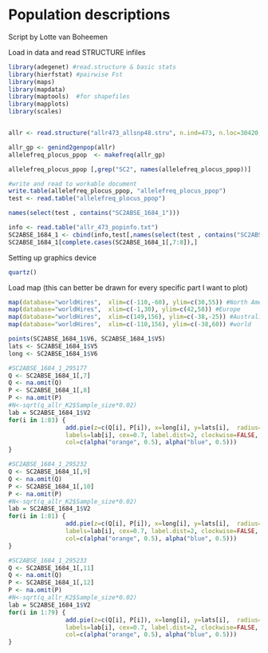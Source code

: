 Population descriptions
========================================================

Script by Lotte van Boheemen


Load in data and read STRUCTURE infiles
```r
library(adegenet) #read.structure & basic stats
library(hierfstat) #pairwise Fst
library(maps)
library(mapdata)
library(maptools)  #for shapefiles
library(mapplots)
library(scales)


allr <- read.structure("allr473_allsnp48.stru", n.ind=473, n.loc=30420, onerowperind=FALSE, col.lab=1, col.pop=2, row.marknames=1,NA.char="-9", pop=85, ask=FALSE, quiet=FALSE)
```


```r
allr_gp <- genind2genpop(allr)
allelefreq_plocus_ppop  <- makefreq(allr_gp)

allelefreq_plocus_ppop [,grep("SC2", names(allelefreq_plocus_ppop))]

#write and read to workable document
write.table(allelefreq_plocus_ppop, "allelefreq_plocus_ppop")
test <- read.table("allelefreq_plocus_ppop")
```

```r
names(select(test , contains("SC2ABSE_1684_1")))

info <- read.table("allr_473_popinfo.txt")
SC2ABSE_1684_1 <- cbind(info,test[,names(select(test , contains("SC2ABSE_1684_1")))])
SC2ABSE_1684_1[complete.cases(SC2ABSE_1684_1[,7:8]),]
```

Setting up graphics device
```r
quartz()
```


Load map (this can better be drawn for every specific part I want to plot)
```r
map(database="worldHires",  xlim=c(-110,-60), ylim=c(30,55)) #North America
map(database="worldHires",  xlim=c(-1,30), ylim=c(42,58)) #Europe
map(database="worldHires",  xlim=c(149,156), ylim=c(-38,-25)) #Australia
map(database="worldHires",  xlim=c(-110,156), ylim=c(-38,60)) #world
```

```r
points(SC2ABSE_1684_1$V6, SC2ABSE_1684_1$V5)
lats <- SC2ABSE_1684_1$V5
long <- SC2ABSE_1684_1$V6

#SC2ABSE_1684_1_295177
Q <- SC2ABSE_1684_1[,7]
Q <- na.omit(Q)
P <- SC2ABSE_1684_1[,8]
P <- na.omit(P)
#N<-sqrt(q_allr_K2$Sample_size*0.02)
lab = SC2ABSE_1684_1$V2
for(i in 1:83) {
                add.pie(z=c(Q[i], P[i]), x=long[i], y=lats[i],  radius=.3,
                labels=lab[i], cex=0.7, label.dist=2, clockwise=FALSE, 
                col=c(alpha("orange", 0.5), alpha("blue", 0.5)))
}

#SC2ABSE_1684_1_295232
Q <- SC2ABSE_1684_1[,9]
Q <- na.omit(Q)
P <- SC2ABSE_1684_1[,10]
P <- na.omit(P)
#N<-sqrt(q_allr_K2$Sample_size*0.02)
lab = SC2ABSE_1684_1$V2
for(i in 1:81) {
                add.pie(z=c(Q[i], P[i]), x=long[i], y=lats[i],  radius=.3,
                labels=lab[i], cex=0.7, label.dist=2, clockwise=FALSE, 
                col=c(alpha("orange", 0.5), alpha("blue", 0.5)))
}

#SC2ABSE_1684_1_295233
Q <- SC2ABSE_1684_1[,11]
Q <- na.omit(Q)
P <- SC2ABSE_1684_1[,12]
P <- na.omit(P)
#N<-sqrt(q_allr_K2$Sample_size*0.02)
lab = SC2ABSE_1684_1$V2
for(i in 1:79) {
                add.pie(z=c(Q[i], P[i]), x=long[i], y=lats[i],  radius=.3,
                labels=lab[i], cex=0.7, label.dist=2, clockwise=FALSE, 
                col=c(alpha("orange", 0.5), alpha("blue", 0.5)))
}
```